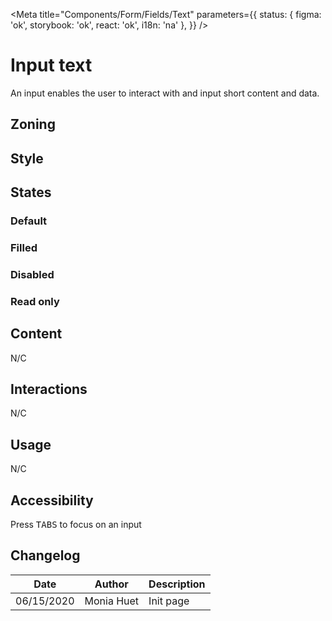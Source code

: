 

<Meta
	title="Components/Form/Fields/Text"
	parameters={{
		status: { figma: 'ok', storybook: 'ok', react: 'ok', i18n: 'na' },
	}}
/>

# Input text

An input enables the user to interact with and input short content and data.

## Zoning

<FigmaImage
	src="https://www.figma.com/file/qc8oUSyVJM67gSsbTShftt/%F0%9F%93%90-Zoning?node-id=245%3A219"
	alt="zoning image for inputs"
/>

## Style

<FigmaImage
	src="https://www.figma.com/file/610Qgbz9dEHyTTkGeYHZh4/Inputs?node-id=0%3A132"
	alt="Mockup for form inputs"
/>

## States

### Default

<Canvas>
	<Story name="default">
		<Form.Text name="default" label="Default input" placeholder="Lorem ipsum" />
	</Story>
</Canvas>

### Filled

<Canvas>
	<Story name="filled">
		<Form.Text name="filled" label="Filled input" value="Lorem ipsum" />
	</Story>
</Canvas>

### Disabled

<Canvas>
	<Story name="disabled">
		<Form.Text name="disabled" label="Disabled input" disabled value="Lorem ipsum" />
	</Story>
</Canvas>

### Read only

<Canvas>
	<Story name="read-only">
		<Form.Text name="readonly" label="Read-only input" readOnly value="Lorem ipsum" />
	</Story>
</Canvas>

## Content

N/C

## Interactions

N/C

## Usage

N/C

## Accessibility

Press <kbd>TABS</kbd> to focus on an input

## Changelog

| Date       | Author     | Description |
| ---------- | ---------- | ----------- |
| 06/15/2020 | Monia Huet | Init page   |
